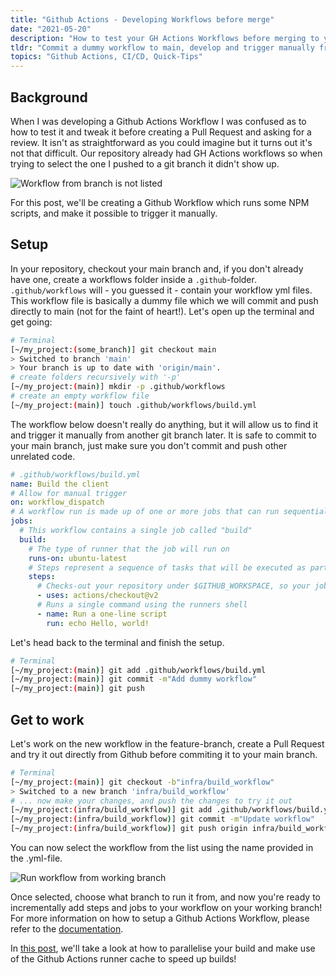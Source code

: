 ```yaml
---
title: "Github Actions - Developing Workflows before merge"
date: "2021-05-20"
description: "How to test your GH Actions Workflows before merging to your main branch."
tldr: "Commit a dummy workflow to main, develop and trigger manually from another branch"
topics: "Github Actions, CI/CD, Quick-Tips"
---
```


## Background

When I was developing a Github Actions Workflow I was confused as to how to test it and tweak it before creating a Pull Request and asking for a review. It isn't as straightforward as you could imagine but it turns out it's not that difficult. Our repository already had GH Actions workflows so when trying to select the one I pushed to a git branch it didn't show up.

![Workflow from branch is not listed](/images/no-action-workflow.png)

For this post, we'll be creating a Github Workflow which runs some NPM scripts, and make it possible to trigger it manually.

## Setup

In your repository, checkout your main branch and, if you don't already have one, create a workflows folder inside a `.github`-folder. `.github/workflows` will - you guessed it - contain your workflow yml files. This workflow file is basically a dummy file which we will commit and push directly to main (not for the faint of heart!). Let's open up the terminal and get going:

```bash
# Terminal
[~/my_project:(some_branch)] git checkout main
> Switched to branch 'main'
> Your branch is up to date with 'origin/main'.
# create folders recursively with '-p'
[~/my_project:(main)] mkdir -p .github/workflows
# create an empty workflow file
[~/my_project:(main)] touch .github/workflows/build.yml
```

The workflow below doesn't really do anything, but it will allow us to find it and trigger it manually from another git branch later. It is safe to commit to your main branch, just make sure you don't commit and push other unrelated code.

```yaml
# .github/workflows/build.yml
name: Build the client
# Allow for manual trigger
on: workflow_dispatch
# A workflow run is made up of one or more jobs that can run sequentially or in parallel
jobs:
  # This workflow contains a single job called "build"
  build:
    # The type of runner that the job will run on
    runs-on: ubuntu-latest
    # Steps represent a sequence of tasks that will be executed as part of the job
    steps:
      # Checks-out your repository under $GITHUB_WORKSPACE, so your job can access it
      - uses: actions/checkout@v2
      # Runs a single command using the runners shell
      - name: Run a one-line script
        run: echo Hello, world!
```

Let's head back to the terminal and finish the setup.

```bash
# Terminal
[~/my_project:(main)] git add .github/workflows/build.yml
[~/my_project:(main)] git commit -m"Add dummy workflow"
[~/my_project:(main)] git push
```

## Get to work

Let's work on the new workflow in the feature-branch, create a Pull Request and try it out directly from Github before commiting it to your main branch.

```bash
# Terminal
[~/my_project:(main)] git checkout -b"infra/build_workflow"
> Switched to a new branch 'infra/build_workflow'
# ... now make your changes, and push the changes to try it out
[~/my_project:(infra/build_workflow)] git add .github/workflows/build.yml
[~/my_project:(infra/build_workflow)] git commit -m"Update workflow"
[~/my_project:(infra/build_workflow)] git push origin infra/build_workflow
```

You can now select the workflow from the list using the name provided in the .yml-file.

![Run workflow from working branch](/images/yes-action-workflow.png)

Once selected, choose what branch to run it from, and now you're ready to incrementally add steps and jobs to your workflow on your working branch! For more information on how to setup a Github Actions Workflow, please refer to the [documentation](https://docs.github.com/en/actions).

In [this post](/posts/github-actions-p2), we'll take a look at how to parallelise your build and make use of the Github Actions runner cache to speed up builds!
